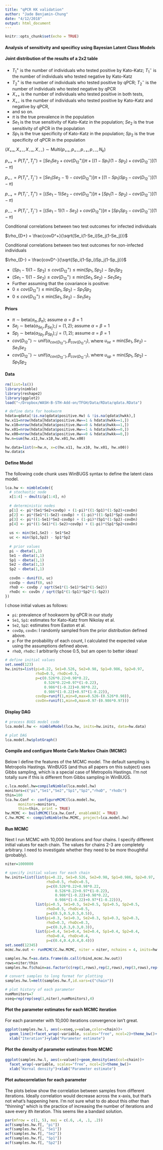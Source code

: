 ```yaml
---
title: "qPCR KK validation"
author: "Jade Benjamin-Chung"
date: "4/12/2018"
output: html_document
---
```


```r
knitr::opts_chunk$set(echo = TRUE)
```

#### Analysis of sensitivity and specificy using Bayesian Latent Class Models

#### Joint distribution of the results of a 2x2 table 
- $T_1^+$ is the number of individuals who tested positive by Kato-Katz; $T_1^-$ is the number of individuals who tested negative by Kato-Katz 
- $T_2^+$ is the number of individuals who tested positive by qPCR; $T_2^-$ is the number of individuals who tested negative by qPCR
- $X_{++}$ is the number of individuals who tested positive in both tests, 
- $X_{+-}$ is the number of individuals who tested positive by Kato-Katz and negative by qPCR, 
- and so on. 
- $\pi$ is the true prevalence in the population
- $Se_1$ is the true sensitivity of Kato-Katz in the population; $Se_2$ is the true sensitivity of qPCR in the population
- $Sp_1$ is the true specificity of Kato-Katz in the population; $Sp_2$ is the true specificity of qPCR in the population 

$(X_{++},X_{+-},X_{-+},X_{--}) \sim \text{Multi}(p_{++},p_{+-},p_{-+},p_{--},N_k)$

$p_{++}=P(T_i^+,T_j^+) = [Se_1Se_2+ cov(D_{12}^+)]\pi + [(1-Sp_1)(1-Sp_2) + cov(D_{12}^-)](1-\pi)$

$p_{+-}=P(T_i^+,T_j^-) = [Se_1(Se_2-1)- cov(D_{12}^+)]\pi + [(1-Sp_1)Sp_2 - cov(D_{12}^-)](1-\pi)$

$p_{-+}=P(T_i^-,T_j^+) = [(Se_1-1)Se_2- cov(D_{12}^+)]\pi + [Sp_1(1-Sp_2) - cov(D_{12}^-)](1-\pi)$

$p_{--}=P(T_i^-,T_j^-) = [(Se_1-1)(1-Se_2)+ cov(D_{12}^+)]\pi + [Sp_1Sp_2 - cov(D_{12}^-)](1-\pi)$

Conditional correlations between two test outcomes for infected individuals

$\rho_{D+} = \frac{covD^+}{\sqrt{Se_i(1-Se_i)Se_j(1-Se_j)}}$

Conditional correlations between two test outcomes for non-infected individuals

$\rho_{D-} = \frac{covD^-}{\sqrt{Sp_i(1-Sp_i)Sp_j(1-Sp_j)}}$

- $(Sp_1-1)(1-Sp_2)\leq cov(D_{12}^+)\leq \text{min}(Sp_1,Sp_2)-Sp_1Sp_2$
- $(Se_1-1)(1-Se_2)\leq cov(D_{12}^+)\leq \text{min}(Se_1,Se_2)-Se_1Se_2$
- Further assuming that the covariance is positive: 
- $0\leq cov(D_{12}^+)\leq \text{min}(Sp_1,Sp_2)-Sp_1Sp_2$
- $0\leq cov(D_{12}^+)\leq \text{min}(Se_1,Se_2)-Se_1Se_2$

#### Priors
- $\pi \sim \text{beta}(\alpha_\pi,\beta_\pi)$; assume $\alpha = \beta =1$
- $Se_j \sim \text{beta}(\alpha_{Se_j},\beta_{Se_j}); j = (1,2)$; assume $\alpha = \beta =1$
- $Sp_j \sim \text{beta}(\alpha_{Sp_j},\beta_{Sp_j}); j = (1,2)$; assume $\alpha = \beta =1$
<!-- - $cov(D_{12}^+) \sim \text{genbeta}(\alpha_{cov(D_{12}^+)},\beta_{cov(D_{12}^+)})$, where $u_{se}=\text{min}(Se_1,Se_2)-Se_1Se_2$ -->
<!-- - $cov(D_{12}^-) \sim \text{genbeta}(\alpha_{cov(D_{12}^-)},\beta_{cov(D_{12}^-)})$, where $u_{sp}=\text{min}(Sp_1,Sp_2)-Sp_1Sp_2$ -->
- $cov(D_{12}^+) \sim \text{unif}(\alpha_{cov(D_{12}^+)},\beta_{cov(D_{12}^+)})$, where $u_{se}=\text{min}(Se_1,Se_2)-Se_1Se_2$
- $cov(D_{12}^-) \sim \text{unif}(\alpha_{cov(D_{12}^-)},\beta_{cov(D_{12}^-)})$, where $u_{sp}=\text{min}(Sp_1,Sp_2)-Sp_1Sp_2$

#### Data
```r
rm(list=ls())
library(nimble)
library(reshape2)
library(ggplot2)
load("~/Dropbox/WASH-B-STH-Add-on/TFGH/Data/RData/qdata.RData")

```

```r
# define data for hookworm
hdata=qdata[!is.na(qdata$positive.Hw) & !is.na(qdata$hwkk),]
hw.x11=nrow(hdata[hdata$positive.Hw==1 & hdata$hwkk==1,])
hw.x10=nrow(hdata[hdata$positive.Hw==0 & hdata$hwkk==1,])
hw.x01=nrow(hdata[hdata$positive.Hw==1 & hdata$hwkk==0,])
hw.x00=nrow(hdata[hdata$positive.Hw==0 & hdata$hwkk==0,])
hw.n=sum(hw.x11,hw.x10,hw.x01,hw.x00)

hw.data=list(n=hw.n, x=c(hw.x11, hw.x10, hw.x01, hw.x00))
hw.data$x
```

#### Define Model
The following code chunk uses WinBUGS syntax to define the latent class model. 

```r
lca.hw <- nimbleCode({
  # stochastic node
  x[1:4] ~ dmulti(p[1:4], n) 
  
  # deterministic nodes
  p[1] <- pi*(Se1*Se2+covDp) + (1-pi)*((1-Sp1)*(1-Sp2)+covDn)
  p[2] <- pi*(Se1*(1-Se2)-covDp) + (1-pi)*((1-Sp1)*Sp2-covDn)
  p[3] <- pi*((1-Se1)*Se2-covDp) + (1-pi)*(Sp1*(1-Sp2)-covDn)
  p[4] <- pi*((1-Se1)*(1-Se2)+covDp) + (1-pi)*(Sp1*Sp2+covDn)
  
  us <- min(Se1,Se2) - Se1*Se2
  uc <- min(Sp1,Sp2) - Sp1*Sp2
  
  # prior values
  pi ~ dbeta(1,1) 
  Se1 ~ dbeta(1,1) 
  Sp1 ~ dbeta(1,1) 
  Se2 ~ dbeta(1,1) 
  Sp2 ~ dbeta(1,1) 
  
  covDn ~ dunif(0, uc)
  covDp ~ dunif(0, us)
  rhoD <- covDp / sqrt(Se1*(1-Se1)*Se2*(1-Se2))
  rhoDc <- covDn / sqrt(Sp1*(1-Sp1)*Sp2*(1-Sp2))
})
```

I chose initial values as follows:

- `pi`: prevalence of hookworm by qPCR in our study
- `Se1`, `Sp1`: estimates for Kato-Katz from Nikolay et al. 
- `Se2`, `Sp2`: estimates from Easton et al. 
- `covDp`, `covDn`: I randomly sampled from the prior distribution defined above. 
- `p`: For the probability of each count, I calculated the expected value using the assumptions defined above. 
- `rhoD`, `rhoDc`: I arbitrarily chose 0.5, but am open to better ideas!

```r
# define initial values
set.seed(123)
hw.inits=list(pi=0.22, Se1=0.526, Se2=0.98, Sp1=0.986, Sp2=0.97, 
              rhoD=0.5, rhoDc=0.5, 
              p=c(0.526*0.22+0.98*0.22, 
                  0.526*0.22+0.97*(1-0.22), 
                  0.986*(1-0.22)+0.98*0.22, 
                  0.986*(1-0.22)+0.97*(1-0.22)), 
              covDp=runif(1,min=0,max=0.526-(0.526*0.98)),
              covDn=runif(1,min=0,max=0.97-(0.986*0.97)))
```

#### Display DAG

```r
# process BUGS model code
lca.model.hw <- nimbleModel(lca.hw, inits=hw.inits, data=hw.data)

# plot DAG
lca.model.hw$plotGraph()
```

#### Compile and configure Monte Carlo Markov Chain (MCMC) 
Below I define the features of the MCMC model. The default sampling is Metropolis Hastings. WinBUGS (and thus all papers on this subject) uses Gibbs sampling, which is a special case of Metropolis Hastings. I'm not totally sure if this is different from Gibbs sampling in WinBUGS. 

```r
c.lca.model.hw=compileNimble(lca.model.hw)
monitors=c("pi","Se1","Se2","Sp1","Sp2","rhoD", "rhoDc")
thin=100
lca.hw.Conf <- configureMCMC(lca.model.hw,
      monitors=monitors,
      thin=thin, print = TRUE)
hw.MCMC <- buildMCMC(lca.hw.Conf, enableWAIC = TRUE)
C.hw.MCMC <- compileNimble(hw.MCMC, project=lca.model.hw)
```


#### Run MCMC
Next I run MCMC with 10,000 iterations and four chains. I specify different initial values for each chain. The values for chains 2-3 are completely arbitrary. I need to investigate whether they need to be more thoughtful (probably).

```r
niter=1000000

# specify initial values for each chain
hw.inits=list(list(pi=0.22, Se1=0.526, Se2=0.98, Sp1=0.986, Sp2=0.97,
                   rhoD=0.5, rhoDc=0.5,
                   p=c(0.526*0.22+0.98*0.22,
                       0.526*0.22+0.97*(1-0.22),
                       0.986*(1-0.22)+0.98*0.22,
                       0.986*(1-0.22)+0.97*(1-0.22))),
              list(pi=0.5, Se1=0.5, Se2=0.5, Sp1=0.5, Sp2=0.5,
                   rhoD=0.5, rhoDc=0.5,
                   p=c(0.5,0.5,0.5,0.5)),
              list(pi=0.3, Se1=0.3, Se2=0.3, Sp1=0.3, Sp2=0.3,
                   rhoD=0.3, rhoDc=0.3,
                   p=c(0.3,0.3,0.3,0.3)),
              list(pi=0.4, Se1=0.4, Se2=0.4, Sp1=0.4, Sp2=0.4,
                   rhoD=0.4, rhoDc=0.4,
                   p=c(0.4,0.4,0.4,0.4)))
set.seed(12345)
mcmc.hw.out <- runMCMC(C.hw.MCMC, niter = niter, nchains = 4, inits=hw.inits)
```


```r
samples.hw.f=as.data.frame(do.call(rbind,mcmc.hw.out))
rows=niter/thin
samples.hw.f$chain=as.factor(c(rep(1,rows),rep(2,rows),rep(3,rows),rep(4,rows)))

# convert samples to long format for plotting
samples.hw.l=melt(samples.hw.f,id.vars=c("chain"))

# plot history of each parameter
numMonitors=7
xseq=rep(rep(seq(1,niter),numMonitors),4)
```

#### Plot the parameter estimates for each MCMC iteration
For each parameter with 10,000 iterations convergence isn't great. 
```r
ggplot(samples.hw.l, aes(x=xseq,y=value,color=chain))+
  geom_line()+facet_wrap(~variable, scales="free", ncol=2)+theme_bw()+
  xlab("Iteration")+ylab("Parameter estimate")
```

#### Plot the density of parameter estimates from MCMC
```r
ggplot(samples.hw.l, aes(x=value))+geom_density(aes(col=chain))+
  facet_wrap(~variable, scales="free", ncol=2)+theme_bw()+
  xlab("Kernal density")+xlab("Parameter estimate")
```

#### Plot autocorrelation for each parameter
The plots below show the correlation between samples from different iterations. Ideally correlation would decrease across the x-axis, but that's not what's happening here. I'm not sure what to do about this other than "thinning" which is the practice of increasing the number of iterations and save every ith iteration. This seems like a bandaid solution.

```r
par(mfrow = c(1, 5), mai = c(.6, .4, .1, .2))
acf(samples.hw.f[, "pi"])
acf(samples.hw.f[, "Se1"]) 
acf(samples.hw.f[, "Se2"]) 
acf(samples.hw.f[, "Sp1"]) 
acf(samples.hw.f[, "Sp2"]) 
```




